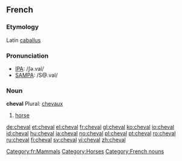==French==
===Etymology===
Latin [[caballus]]

===Pronunciation===
*[[w:IPA|IPA]]: /ʃǝ.val/
*[[w:SAMPA|SAMPA]]: /S@.val/

===Noun===
'''cheval''' Plural: [[chevaux]]

#[[horse]]

[[Category:fr:Mammals]]
[[Category:Horses]]
[[Category:French nouns]]

[[de:cheval]]
[[et:cheval]]
[[el:cheval]]
[[fr:cheval]]
[[gl:cheval]]
[[ko:cheval]]
[[io:cheval]]
[[id:cheval]]
[[hu:cheval]]
[[ja:cheval]]
[[no:cheval]]
[[pl:cheval]]
[[pt:cheval]]
[[ro:cheval]]
[[ru:cheval]]
[[fi:cheval]]
[[sv:cheval]]
[[vi:cheval]]
[[zh:cheval]]